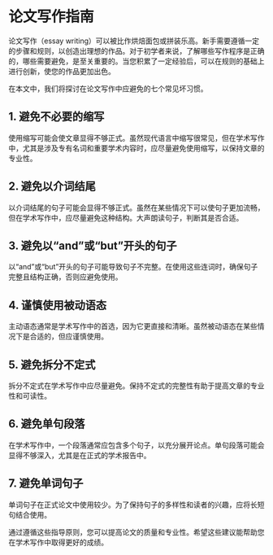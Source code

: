 # 论文写作指南

论文写作（essay writing）可以被比作烘焙面包或拼装乐高。新手需要遵循一定的步骤和规则，以创造出理想的作品。对于初学者来说，了解哪些写作程序是正确的，哪些需要避免，是至关重要的。当您积累了一定经验后，可以在规则的基础上进行创新，使您的作品更加出色。

在本文中，我们将探讨在论文写作中应避免的七个常见坏习惯。

## 1. 避免不必要的缩写

使用缩写可能会使文章显得不够正式。虽然现代语言中缩写很常见，但在学术写作中，尤其是涉及专有名词和重要学术内容时，应尽量避免使用缩写，以保持文章的专业性。

## 2. 避免以介词结尾

以介词结尾的句子可能会显得不够正式。虽然在某些情况下可以使句子更加流畅，但在学术写作中，应尽量避免这种结构。大声朗读句子，判断其是否合适。

## 3. 避免以“and”或“but”开头的句子

以“and”或“but”开头的句子可能导致句子不完整。在使用这些连词时，确保句子完整且结构正确，否则应避免使用。

## 4. 谨慎使用被动语态

主动语态通常是学术写作中的首选，因为它更直接和清晰。虽然被动语态在某些情况下是合适的，但应谨慎使用。

## 5. 避免拆分不定式

拆分不定式在学术写作中应尽量避免。保持不定式的完整性有助于提高文章的专业性和可读性。

## 6. 避免单句段落

在学术写作中，一个段落通常应包含多个句子，以充分展开论点。单句段落可能会显得不够深入，尤其是在正式的学术报告中。

## 7. 避免单词句子

单词句子在正式论文中使用较少。为了保持句子的多样性和读者的兴趣，应将长短句结合使用。

通过遵循这些指导原则，您可以提高论文的质量和专业性。希望这些建议能帮助您在学术写作中取得更好的成绩。
